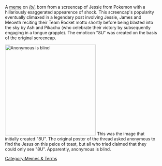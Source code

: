 A [[meme]] on [[/b/]], born from a screencap of Jessie from Pokemon with a hillariously exaggerated appearence of shock. This screencap's popularity eventually climaxed in a legendary post involving Jessie, James and Meowth reciting their Team Rocket motto shortly before being blasted into the sky by Ash and Pikachu (who celebrate their victory by subsequently engaging in a tongue grapple). The emoticon "8U" was created on the basis of the original screencap.

[[Image:Jesustoast8U.JPG|thumb|300px|Anonymous is blind]]
This was the image that initially created "8U". The original poster of the thread asked anonymous to find the Jesus on this peice of toast, but all who tried claimed that they could only see "8U". Apparently, anonymous is blind.


[[Category:Memes & Terms]]